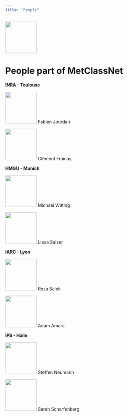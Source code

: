 ---
title: "People"
---
<p align = "left">
<a href="project/README.md"><img src="project/metclassnet.png" height="100"></a>
</p>

# People part of MetClassNet

**INRA - Toulouse**

<a href="people/README.md"><img src="people/fjourdan.png" height="100"></a>
Fabien Jourdan

<a href="people/README.md"><img src="people/cfrainay.png" height="100"></a>
Clément Frainay

**HMGU - Munich**

<a href="people/README.md"><img src="people/mwitting.png" height="100"></a>
Michael Witting

<a href="people/README.md"><img src="people/lsalzer.png" height="100"></a>
Liesa Salzer

**IARC - Lyon**

<a href="people/README.md"><img src="people/rsalek.png" height="100"></a>
Reza Salek

<a href="people/README.md"><img src="people/aamara.png" height="100"></a>
Adam Amara

**IPB - Halle**

<a href="people/README.md"><img src="people/sneumann.png" height="100"></a>
Steffen Neumann

<a href="people/README.md"><img src="people/sscharfenberg.png" height="100"></a>
Sarah Scharfenberg


